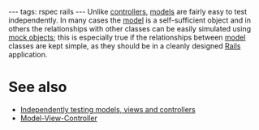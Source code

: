 ---
tags: rspec rails
---
Unlike [[controllers]], [[models]] are fairly easy to test independently. In many cases the [[model]] is a self-sufficient object and in others the relationships with other classes can be easily simulated using [[mock objects]]; this is especially true if the relationships between [[model]] classes are kept simple, as they should be in a cleanly designed [[Rails]] application.

= See also =

* [[Independently testing models, views and controllers]]
* [[Model-View-Controller]]
